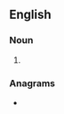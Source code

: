 ==English==

===Noun===
{{head|en|noun form}}

# {{plural of|en|republication}}

===Anagrams===
* {{anagrams|en|a=abceiilnoprstu|notaries public|subreplication}}
